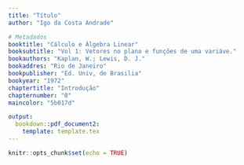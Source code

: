 ```yaml
---
title: "Título"
author: "Igo da Costa Andrade"

# Metadados
booktitle: "Cálculo e Álgebra Linear"
booksubtitle: "Vol 1: Vetores no plano e funções de uma variáve."
bookauthors: "Kaplan, W.; Lewis, D. J."
bookaddres: "Rio de Janeiro"
bookpublisher: "Ed. Univ, de Brasilia"
bookyear: "1972"
chaptertitle: "Introdução"
chapternumber: "0"
maincolor: "5b017d"

output: 
  bookdown::pdf_document2:
    template: template.tex
---
```


```r
knitr::opts_chunk$set(echo = TRUE)

```

\section*{PROBLEMAS}

\begin{enumerate}
  \item 
  \begin{enumerate}[label=(\alph*)]
    \item Encontre um inteiro $x$ tal que $10 \sqrt{2} < x < 10\sqrt{3}$.\\
    \iniSol
      Observemos que $10\sqrt{2}$, $x$ e $10\sqrt{3}$ são números positivos. Então:
      \begin{itemize} 
      \item Pela primeira desigualdade, temos:
      \begin{align*}
      10\sqrt{2} < x &\Rightarrow
      \begin{cases}
        (10\sqrt{2})\cdot (10\sqrt{2}) < (10\sqrt{2}) \cdot x\\
        (10\sqrt{2})\cdot x < x\cdot x
      \end{cases}
      \Rightarrow
      \begin{cases}
        200 < (10\sqrt{2}) \cdot x\\
        (10\sqrt{2}) \cdot x < x^2
      \end{cases}
      \\
      &\Rightarrow 200 < x^2
      \end{align*}
      %%
      \item Pela segunda desigualdade, temos:
      \begin{align*}
        x < 10 \sqrt{3} & \Rightarrow
        \begin{cases}
          x \cdot x < (10\sqrt{3}) \cdot x \\
          (10\sqrt{3}) \cdot x < (10\sqrt{3}) \cdot (10 \sqrt{3})
        \end{cases}
        \Rightarrow
        \begin{cases}
          x^2 < (10\sqrt{3}) \cdot x\\
          (10\sqrt{3}) \cdot x < 300
        \end{cases}
        \\
        &\Rightarrow x^2 < 300
      \end{align*}
      \end{itemize}
      %%
      Combinando os resultados acima, obtemos:
      \begin{align*}
      10\sqrt{2} < x < 10\sqrt{3} \Rightarrow 200 < x^2 < 300 &\Rightarrow x^2 = `r (15:17)^2`\\
      &\Rightarrow x = `r 15:17`.
      \end{align*}
    \fimSol
    %%%%
    \item Encontre um inteiro $x$ tal que $-5\sqrt{2} < x < -3\sqrt{3}$.\\
    \iniSol
      Observememos que $-5\sqrt{2}$, $x$ e $-3\sqrt{3}$ são todos números negativos.
      \begin{itemize}
        \item Pela primeira desigualdade:
        \begin{align*}
          -5\sqrt{2} < x &\Rightarrow 
          \begin{cases}
          (-5\sqrt{2}) \cdot (-5\sqrt{2}) > (-5\sqrt{2}) \cdot x\\
          (-5\sqrt{2}) \cdot x > x^2
          \end{cases}
          \Rightarrow
          \begin{cases}
            50 > (-5\sqrt{2}) \cdot x\\
            (-5\sqrt{2}) \cdot x > x^2
          \end{cases}
          \\
          &\Rightarrow 50 > x^2
        \end{align*}
        %%
        \item Pela segunda desigualdade,
        \begin{align*}
          x < -3\sqrt{3} &\Rightarrow
          \begin{cases}
            x \cdot x > (-3\sqrt{3})\cdot x\\
            (-3\sqrt{3}) \cdot x> (-3\sqrt{3}) \cdot (-3\sqrt{3}) 
          \end{cases}
          \Rightarrow 
          \begin{cases}
            x^2 > (-3\sqrt{3}) \cdot x\\
            (-3\sqrt{3}) \cdot x > 27
          \end{cases}
          \\
          &\Rightarrow x^2 > 27
        \end{align*}
      \end{itemize}
      %%
      Combunando os resultados acima, tem-se:
      \begin{align*}
        -5\sqrt{2} < x < -3\sqrt{3} \Rightarrow 50 > x^2 > 27 & \Rightarrow x^2 = `r knitr::combine_words((-7:-6)^2, and="\\;\\text{ou}\\;")` \\&\Rightarrow
        x^2 = `r knitr::combine_words(-7:-6, before = "(", after = ")^2", and="\\;\\text{ou}\\;")  `\\
        &\Rightarrow x = `r knitr::combine_words(-7:-6, and="\\;\\text{ou}\\;")`
      \end{align*}
    \fimSol
    %%%%
    \item Encontre um número racional $x$ tal que $\sqrt{2} < x < \sqrt{3}$.\\
    \iniSol
      \begin{align*}
        \sqrt{2} < x < \sqrt{3} &\Rightarrow (\sqrt{2})^2 < x^2 < (\sqrt{3})^2 \Rightarrow 2 < x^2 < 3
      \end{align*}
      A título de exemplo, façamos:
      \begin{align*}
        \sqrt{2} < x < \sqrt{3} &\Rightarrow 2 < x^2 < 3 \Rightarrow \dfrac{200}{100} < x^2 < \dfrac{300}{100} \\
        &\Rightarrow
        x^2 = `r knitr::combine_words((15:17)^2, before="\\dfrac{", after="}{100}", and="\\;\\text{ou}\\:")` \Rightarrow x^2 = `r knitr::combine_words(15:17, before="\\left(\\dfrac{", after="}{10}\\right)^2", and="\\;\\text{ou}\\:")` \\
        &\Rightarrow x = `r knitr::combine_words(15:17, before="\\dfrac{", after="}{10}", and="\\;\\text{ou}\\:")` 
      \end{align*}
    \fimSol
    %%%%
    \item Encontre um  número racional $x$ tal que $\pi < x < \pi + 0.01$.\\
    \iniSol
      $x = 3,14$
    \fimSol
    \end{enumerate}
    %%%%
    \item Determine se $x < y$, $x = y$, ou $x < y$ para cada um dos seguintes casos:
    \begin{enumerate}[label=(\alph*)]
      \item $x=-3$, $y = -2$
      \item $x = 1$, $y = -2$
      \item $x = \sqrt{5} - \sqrt{3}$, $y = \sqrt{7} - \sqrt{2}$
      \item $x = \dfrac{1}{\sqrt{3} - \sqrt{11}}$, $y = \dfrac{1}{\sqrt{3} - \sqrt{13}}$
    \end{enumerate}
    \iniSol
    \begin{enumerate}[label=(\alph*)]
      \item $x=-3$, $y = -2$
        \begin{align*}
          x - y = -3 - (-2) = -3 + 2 = -1 < 0 \Rightarrow x < y
        \end{align*}
      %%
      \item $x = 1$, $y = -2$
      \begin{align*}
        x - y = 1 - (-2) = 1 + 2 = 3 > 0 \Rightarrow x > y
      \end{align*}
      %%
      \item $x = \sqrt{5} - \sqrt{3}$, $y = \sqrt{7} - \sqrt{2}$
      \begin{align*}
        y - x &= (\sqrt{7} - \sqrt{2}) - (\sqrt{5} - \sqrt{3}) = \sqrt{7} - \sqrt{2} - \sqrt{5} + \sqrt{3}\\
        &= \sqrt{7} - \sqrt{5} + \sqrt{3} - \sqrt{2} = (\sqrt{7} - \sqrt{5}) + (\sqrt{3} - \sqrt{2})
      \end{align*}
      Como $\sqrt{7}- \sqrt{5} > 0$ e $\sqrt{3} - \sqrt{2}> 0$, então:
      \begin{align*}
        (\sqrt{7} - \sqrt{5}) + (\sqrt{3} - \sqrt{2}) > 0 \Rightarrow y - x > 0 \Rightarrow y > x \Rightarrow x < y
      \end{align*}
      %%
      \item $x = \dfrac{1}{\sqrt{3} - \sqrt{11}}$, $y = \dfrac{1}{\sqrt{3} - \sqrt{13}}$\\
      %%
      Façamos $u = \dfrac{1}{x} = \sqrt{3} - \sqrt{11}$ e $v = \dfrac{1}{y} = \sqrt{3} - \sqrt{13}$. Então,
      \begin{align*}
        &u - v = (\sqrt{3} - \sqrt{11}) - (\sqrt{3} - \sqrt{13}) = \sqrt{3} - \sqrt{11} - \sqrt{3} + \sqrt{13}
        = \sqrt{13} - \sqrt{11} > 0\\ \Rightarrow & u > v \Rightarrow \dfrac{1}{x} > \dfrac{1}{y} \Rightarrow x < y
      \end{align*}
    \end{enumerate}
    \fimSol
    %%%%
    \item Calcule: (a) $|-3.5|$, (b) $|0,2|$, (c) $||x||$, (d) $|-|x||$, (e) $|x-y| - |y-x|$\\
    \iniSol
    \begin{enumerate}[label=(\alph*)]
      \item $|-3.5| = 3.5$
      \item $|0,2| = 0,2$
      \item $||x|| = |x|$
      \item $|-|x|| = |-1| \cdot |x| = 1 \cdot |x| = |x|$
      \item $|x-y| - |y-x| = |x-y| - |-(x-y)| = |x-y| - |-1|\cdot|x-y| = |x-y| - |x-y| = 0$
    \end{enumerate}
    \fimSol
    %%%%
    \item Mostre que $|a-b|$ pode ser interpretado como a distância entre $a$ e $b$ sobre o eixo dos números.\\
    \iniSol
      No caso em que $a = b$, $|a-b| = 0$ que é a distãncia entre $a$ e $b$.
      %%
      Caso $a > b$:
      \begin{itemize}
        \item $a > b > 0 \Rightarrow |a-b| = a-b$
        \begin{figure}[H]
          \centering
          \begin{tikzpicture}
            \draw[-latex, thick] (-5, 0) node[above] {$-$} -- (5, 0) node[above] {$+$};
            \draw[thick] (0, 5pt) node[above] {O} -- (0, 0) node[below] {$0$};
            \draw[thick] (1, 5pt) -- (1, 0) node[below] {$b$};
            \draw[thick] (4, 5pt) -- (4, 0) node[below] {$a$};
            \draw [|-|] (1, 10pt) -- (4, 10pt) node[midway, above] {$|a-b| = a-b$};
          \end{tikzpicture}
        \end{figure}
        %%
        \item $a > b = 0 \Rightarrow |a-b| = |a-0| = |a| = a$
        \begin{figure}[H]
          \centering
          \begin{tikzpicture}
            \draw[thick] (0, 5pt) -- (0, 0) node[below] {$b = 0$};
            \draw[thick] (4, 5pt) -- (4, 0) node[below] {$a$};
            \draw [|-|] (0, 25pt) -- (4, 25pt) node[midway, above] {$|a-b| = a$};
            \draw[dashed] (0,0) -- (0, 25pt);
            \draw[dashed] (4,0) -- (4, 25pt);
            \draw[-latex, thick] (-5, 0) node[above] {$-$} -- (5, 0) node[above] {$+$};
            \draw[thick] (0, 5pt) node[above, fill=white] {O} -- (0, 0);
          \end{tikzpicture}
        \end{figure}
        %%
        \item $a > 0 > b$. Façamos $b = -|b|$, em que $|b|$ é a distância entre $b$ e o zero da reta numérica. Então: $|a-b| = |a - (-|b|)| = |a + |b|| = a + |b|$
        \begin{figure}[H]
          \centering
          \begin{tikzpicture}
            \draw[thick] (-3, 5pt) -- (-3, 0) node[below] {$b$};
            \draw[thick] (4, 5pt) -- (4, 0) node[below] {$a$};
            \draw [|-|] (0, 25pt) -- (4, 25pt) node[midway, below] {$|a| = a$};
            \draw [|-|] (0, 25pt) -- (-3, 25pt) node[midway, below] {$|b|$};
            \draw[dashed] (0,0) -- (0, 25pt);
            \draw[dashed] (4,0) -- (4, 25pt);
            \draw[dashed] (-3, 0) -- (-3, 25pt);
            \draw[|-|] (-3, 35pt) -- (4, 35pt) node[midway, above] {$|a-b| = a + |b|$};
            \draw[-latex, thick] (-5, 0) node[above] {$-$} -- (5, 0) node[above] {$+$};
            \draw[thick] (0, 5pt)  node[above, fill=white] {O} -- (0, 0) node[below] {$0$};
          \end{tikzpicture}
        \end{figure}
        %%
        \item $a = 0 > b$. Então: $|a-b| = |0 - b| = |-b| = |b|$, em que $|b|$ é a distância entre $b$ e o zero da reta numérica, que neste caso, é a posição de $a$.
        \begin{figure}[H]
          \centering
          \begin{tikzpicture}
            \draw[thick] (-3, 5pt) -- (-3, 0) node[below] {$b$};
            \draw[thick] (0, 5pt) -- (0, 0) node[below] {$a=0$};
            \draw [|-|] (-3, 25pt) -- (0, 25pt) node[midway, above] {$|a-b| = |b|$};
            \draw[dashed] (-3,0) -- (-3, 25pt);
            \draw[dashed] (0,0) -- (0, 25pt);
            \draw[-latex, thick] (-5, 0) node[above] {$-$} -- (5, 0) node[above] {$+$};
            \draw[thick] (0, 5pt) node[above, fill=white] {O} -- (0, 0);
          \end{tikzpicture}
        \end{figure}
        %%
        \item $0 > a > b$. Façamos $a = -|a|$ e $b = -|b|$. Então: $|a-b| = |-|a| - (-|b|)| = |-|a| + |b|| = ||b| - |a|| = |b| - |a|$, pois $0 < |a| < |b|$.
        \begin{figure}[H]
          \centering
          \begin{tikzpicture}
            \draw (-1, 5pt) -- (-1, 0) node[below] {$a$};
            \draw [|-|] (0, 25pt) -- (-1, 25pt) node[below, midway] {$|a|$};
            \draw[dashed] (-1, 0) -- (-1, 45pt);
            \draw (-4, 5pt) -- (-4, 0) node[below] {$b$};
            \draw[|-|] (0, 35pt) -- (-4, 35pt) node[below, midway] {$|b|$};
            \draw[dashed] (-4, 0) -- (-4, 45pt);
            \draw[|-|] (-1, 45pt) -- (-4, 45pt) node[midway, above] {$|a-b| = |b|-|a|$};
            \draw[-latex, thick] (-5, 0) node[above] {$-$} -- (5, 0) node[above] {$+$};
            \draw[thick] (0, 5pt) node[above, fill=white] {O} -- (0, 0) node[below] {$0$};
          \end{tikzpicture}
        \end{figure}
      \end{itemize}
      Os casos em que $b > a$ podem ser determinados de forma análoga, bastando lembrar que $|a-b| = |-(b-a)| = |b-a|$ e repetir o aciocínio acima.
    \fimSol
    %%%%
    \item Achar $x$ em cada um dps casos: (a) $|x| = 0$, (b) $|x| = 2$, (c) $|x-1| = 2$, (d) $|x+1| = 1$.\\
    \iniSol
    \begin{enumerate}[label=(\alph*)]
      \item $|x|=0 \Rightarrow = x = 0$
      \item $|x| = 2 \Rightarrow x = -2$ ou $x = 2$.
      \item 
      \begin{align*}
        |x-1| = 2 \Rightarrow 
        \begin{cases}
          x-1 = -2\\
          x-1 = 2
        \end{cases}
        \Rightarrow
        \begin{cases}
          x = -1\\
          x = 3
        \end{cases}
      \end{align*}
      %%
      \item
      \begin{align*}
        |x+1| = 1 \Rightarrow 
        \begin{cases}
          x+1 = -1\\
          x+1 = 1
        \end{cases}
        \Rightarrow
        \begin{cases}
          x = 2\\
          x = 0
        \end{cases}
      \end{align*}
    \end{enumerate}
    \fimSol
    \item O símbolo $\sqrt{x}$ indica $0$ se $x=0$ e a raiz quadrada positiva de $x$, se $x > 0$. Justifique as seguintes regras para todos reais $x$ e $y$.
    \begin{enumerate}[label=(\alph*)]
      \item $\sqrt{x^2} = |x|$\\
      \iniSol
        Se $x = 0$, a identidade é imediada.\\
        Se $x > 0$, então $\sqrt{x^2} = x = |x|$.\\
        Se $x < 0$, então $-x > 0$. Assim, $\sqrt{x^2} = \sqrt{(-x)^2} = -x = |x|$.\\
        Portanto, para todo número real $x$, vale $\sqrt{x^2} = |x|$.
      \fimSol
      %%
      \item $\sqrt{x^4} = x^2$\\
      \iniSol
        Inicialmente, observemos que para todo $x \in \mathrm{R}$, tem-se que $x^2 > 0$. Assim,
        $$
        \sqrt{x^4} = \sqrt{(x^2)^2} = x^2.
        $$
      \fimSol
      %%
      \item $(x|x|)^2 = x^4$\\
      \iniSol
        Se $x = 0$ o resultado é imediatamente verdadeiro.\\
        Se $x > 0$, temos que $|x| = x$. Nesse caso,
        $$
        (x|x|)^2 = (x \cdot x)^2 = (x^2)^2 = x^4.
        $$
        Se $x < 0$, temos que $|x| = -x$. Nesse caso,
        $$
        (x|x|)^2 = \left[x \cdot (-x)\right]^2 = (-x^2)^2 = (x^2)^2 = x^4.
        $$
        Portanto, para qualquer $x$ real, vale $(x|x|)^2 = x^4$.
      \fimSol
      %%
      \item $\sqrt{x^2 - 2xy + y^2} = |x-y|$.\\
      \iniSol
        Se $x = y$, a identidade é imediatamente válida.\\
        Se $x > y$ ($\Rightarrow x - y > 0$),  então
        \begin{align*}
          \sqrt{x^2 - 2xy + y^2} = \sqrt{(x-y)^2} = x-y = |x-y|.
        \end{align*}
        Se $x < y$ ($\Rightarrow x - y < 0 \Rightarrow -(x-y) > 0$), então
        \begin{align*}
          \sqrt{x^2 - 2xy + y^2} = \sqrt{\left[-(x-y)\right]^2} = -(x-y) = |x-y|.
        \end{align*}
        Portanto, para quaisquer $x$ e $y$ reais vale $\sqrt{x^2 - 2xy + y^2} = |x-y|$.
      \fimSol
    \end{enumerate}
    \item Mostre que as regras 20 e 21 são válidas para todos os números reais $a$ e $b$.\\
    \iniSol
      \begin{itemize}
        \item Regra 20: $|a| = |-a|$.\\
        Sem perda de generalidade, seja $a > 0$, donde $-a < 0$. Então, $|a| = a$ e $|-a| = -(-a) = a$. Logo, $|a| = |-a|$.
        \item Regra 21: $|ab| = |a||b|$.\\
        Caso I: $a \leq 0$ ($\Rightarrow |a| = a$)  e $b \leq 0$ ($\Rightarrow |b| = b$). Então:
        \begin{align*}
          ab \leq 0 \Rightarrow |ab| = ab = |a||b|.
        \end{align*}
        Caso II: $a \leq 0$ ($\Rightarrow |a| = a$) e $b < 0$ ($\Rightarrow |b| = -b$). Então:
        \begin{align*}
          ab < 0 \Rightarrow |ab| = -(ab) = a \cdot (-b) = |a||b|.
        \end{align*}
        Caso III: $a < 0$ ($\Rightarrow |a| = -a$) e $b < 0$ ($\Rightarrow |b| = -b$). Então:
        \begin{align*}
          ab > 0 \Rightarrow |ab| = ab = (-a)(-b) = |a||b|.
        \end{align*}
        Portanto, para quaisquer reais $a$ e $b$, vale $|ab| = |a||b|$.
      \end{itemize}
    \fimSol
    \item 
    \begin{enumerate}[label=(\alph*)]
      \item $a < b$ implica $a^2 < b^2$?\\
      \iniSol
      Não. Basta tomarmos como contra-exemplo $a = -2$ e $b = -1$, donde $a < b$, mas $a^2 > b^2$.
      \fimSol
      \item $a < b$ implica $a^3 < b^3$?\\
      \item $|a| < |b|$ implica $a^2 < b^2$?\\
      \iniSol
      Sim.
      \begin{align*}
        |a| < |b| \Rightarrow 
        \begin{cases}
          |a|^2 < |a||b|\\
          |a|||b| < |b|^2
        \end{cases}
        \Rightarrow
        \begin{cases}
          a^2 < |a||b|\\
          |a||b|< b^2
        \end{cases}
        \Rightarrow
        a^2 < |a||b| < b^2 
        \Rightarrow a^2 < b^2
      \end{align*}
      \fimSol
      \item $a \neq b$ implica $|a| \neq |b|$?\\
      \iniSol
        Não. Basta tomarmos $a = 1$ e $b = -1$, donde $|a| = |b| = 1$. 
      \fimSol
      \item $|a|\neq |b|$ implica $a \neq b$?\\
      \iniSol
        Sim. Sem perda de generalidade, consideremos o caso em que $|a| > |b| \geq 0$. A situação em que $|b| = b = 0$ imediatamente implica $a \neq b$ pois, caso contrário $a = b = 0$. Mas isso contradiz o afirmação inicial de que $|a| \neq |b|$. Assim, consideremos a situação $|a| > |b| > 0$. Como $|a| > 0$, então $|a| = a$ e como $|b| > 0$, então $|b| = b$. Portanto, 
        $$
        |a| > |b| > 0 \Rightarrow a > b > 0 \Rightarrow a > 0 \Rightarrow a \neq b.
        $$
      \fimSol
      %%
      \item $a < b$ implica $1/a > 1/b$?\\
      \iniSol
        Não. Basta tomar $a$ e $b$ com sinais distintos, ou seja, $ab < 0$. Então, 
        $$
        a < b \Rightarrow a \cdot \dfrac{1}{ab} > b \cdot \dfrac{1}{ab} \Rightarrow \dfrac{1}{b} > \dfrac{1}{a} \Rightarrow \dfrac{1}{a} < \dfrac{1}{b}
        $$
      \fimSol
    \end{enumerate}
    %%
    \item Mostrque que, se $x$ e $y$ são racionais, então $xy$ e $x+y$ também serão.\\
    \iniSol
      Se $x$ e $y$ são racionais, então existem inteiros $a$, $b$, $c$ e $d$ tais que $x = \dfrac{a}{b}$ e $y = \dfrac{c}{d}$, em que $b \neq 0$ e $d \neq 0$. Então,
      \begin{itemize}
        \item $xy = \dfrac{a}{b} \cdot \dfrac{c}{d} = \dfrac{ac}{bd}$. Como $ac$ e $bd \neq 0$ são inteiros, então, $xy = \dfrac{ac}{bd}$ é racional.
        \item $x+y = \dfrac{a}{b} + \dfrac{c}{d} = \dfrac{ad}{bd} + \dfrac{bc}{bd} = \dfrac{ac+bd}{bd}$. Como $ac+bd$ e $bd \neq 0$ são inteiros, então $x+y = \dfrac{ac+bd}{bd}$ é racional.
      \end{itemize}
    \fimSol
\end{enumerate}

